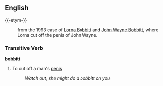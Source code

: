 ==English==
{{-etym-}}
: from the 1993 case of [[w:Lorna Bobbitt|Lorna Bobbitt]] and [[w:John Wayne Bobbitt|John Wayne Bobbitt]], where Lorna cut off the penis of John Wayne.
===Transitive Verb===
'''bobbitt'''
# To cut off a man's [[penis]]
#:''Watch out, she might do a bobbitt on you''